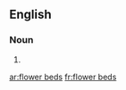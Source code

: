 ==English==

===Noun===
{{head|en|plural}}

# {{plural of|flower bed|lang=en|nocat=1}}

[[ar:flower beds]]
[[fr:flower beds]]